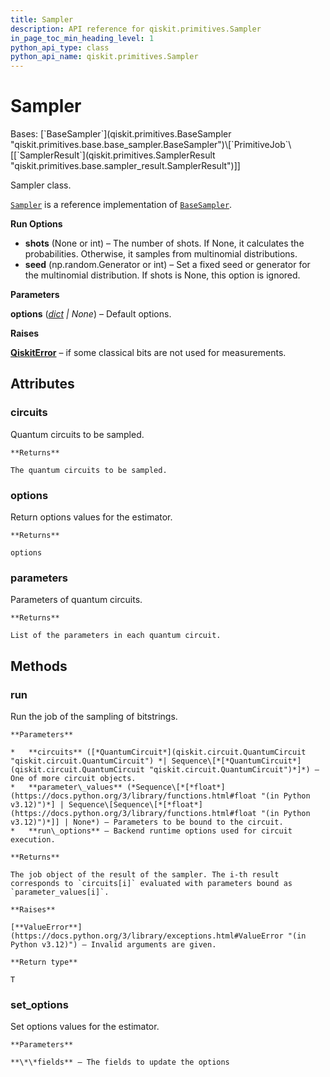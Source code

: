 ```yaml
---
title: Sampler
description: API reference for qiskit.primitives.Sampler
in_page_toc_min_heading_level: 1
python_api_type: class
python_api_name: qiskit.primitives.Sampler
---
```


# Sampler

<Class id="qiskit.primitives.Sampler" isDedicatedPage={true} github="https://github.com/qiskit/qiskit/tree/stable/0.45/qiskit/primitives/sampler.py" signature="qiskit.primitives.Sampler(*, options=None)" modifiers="class">
  Bases: [`BaseSampler`](qiskit.primitives.BaseSampler "qiskit.primitives.base.base_sampler.BaseSampler")\[`PrimitiveJob`\[[`SamplerResult`](qiskit.primitives.SamplerResult "qiskit.primitives.base.sampler_result.SamplerResult")]]

  Sampler class.

  [`Sampler`](#qiskit.primitives.Sampler "qiskit.primitives.Sampler") is a reference implementation of [`BaseSampler`](qiskit.primitives.BaseSampler "qiskit.primitives.BaseSampler").

  **Run Options**

  *   **shots** (None or int) – The number of shots. If None, it calculates the probabilities. Otherwise, it samples from multinomial distributions.
  *   **seed** (np.random.Generator or int) – Set a fixed seed or generator for the multinomial distribution. If shots is None, this option is ignored.

  **Parameters**

  **options** ([*dict*](https://docs.python.org/3/library/stdtypes.html#dict "(in Python v3.12)") *| None*) – Default options.

  **Raises**

  [**QiskitError**](exceptions#qiskit.exceptions.QiskitError "qiskit.exceptions.QiskitError") – if some classical bits are not used for measurements.

  ## Attributes

  ### circuits

  <Attribute id="qiskit.primitives.Sampler.circuits">
    Quantum circuits to be sampled.

    **Returns**

    The quantum circuits to be sampled.
  </Attribute>

  ### options

  <Attribute id="qiskit.primitives.Sampler.options">
    Return options values for the estimator.

    **Returns**

    options
  </Attribute>

  ### parameters

  <Attribute id="qiskit.primitives.Sampler.parameters">
    Parameters of quantum circuits.

    **Returns**

    List of the parameters in each quantum circuit.
  </Attribute>

  ## Methods

  ### run

  <Function id="qiskit.primitives.Sampler.run" signature="run(circuits, parameter_values=None, **run_options)">
    Run the job of the sampling of bitstrings.

    **Parameters**

    *   **circuits** ([*QuantumCircuit*](qiskit.circuit.QuantumCircuit "qiskit.circuit.QuantumCircuit") *| Sequence\[*[*QuantumCircuit*](qiskit.circuit.QuantumCircuit "qiskit.circuit.QuantumCircuit")*]*) – One of more circuit objects.
    *   **parameter\_values** (*Sequence\[*[*float*](https://docs.python.org/3/library/functions.html#float "(in Python v3.12)")*] | Sequence\[Sequence\[*[*float*](https://docs.python.org/3/library/functions.html#float "(in Python v3.12)")*]] | None*) – Parameters to be bound to the circuit.
    *   **run\_options** – Backend runtime options used for circuit execution.

    **Returns**

    The job object of the result of the sampler. The i-th result corresponds to `circuits[i]` evaluated with parameters bound as `parameter_values[i]`.

    **Raises**

    [**ValueError**](https://docs.python.org/3/library/exceptions.html#ValueError "(in Python v3.12)") – Invalid arguments are given.

    **Return type**

    T
  </Function>

  ### set\_options

  <Function id="qiskit.primitives.Sampler.set_options" signature="set_options(**fields)">
    Set options values for the estimator.

    **Parameters**

    **\*\*fields** – The fields to update the options
  </Function>
</Class>

